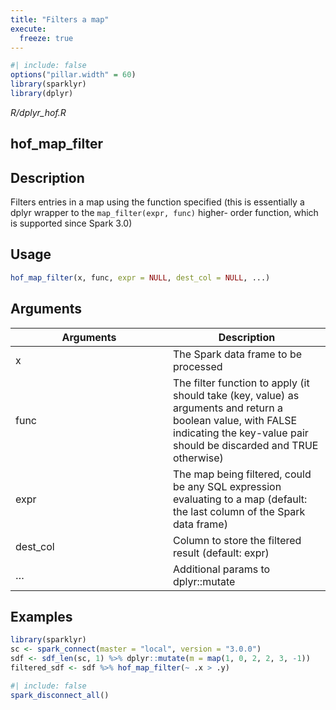 ```yaml
---
title: "Filters a map"
execute:
  freeze: true
---
```


```r
#| include: false
options("pillar.width" = 60)
library(sparklyr) 
library(dplyr)
```

*R/dplyr_hof.R*

## hof_map_filter

## Description
Filters entries in a map using the function specified (this is essentially a dplyr wrapper to the `map_filter(expr, func)` higher- order function, which is supported since Spark 3.0) 


## Usage
```r
hof_map_filter(x, func, expr = NULL, dest_col = NULL, ...) 
```

## Arguments
|Arguments|Description|
|---|---|
| x | The Spark data frame to be processed |
| func | The filter function to apply (it should take (key, value) as arguments and return a boolean value, with FALSE indicating the key-value pair should be discarded and TRUE otherwise) |
| expr | The map being filtered, could be any SQL expression evaluating to a map (default: the last column of the Spark data frame) |
| dest_col | Column to store the filtered result (default: expr) |
| ... | Additional params to dplyr::mutate |





## Examples
```r
library(sparklyr) 
sc <- spark_connect(master = "local", version = "3.0.0") 
sdf <- sdf_len(sc, 1) %>% dplyr::mutate(m = map(1, 0, 2, 2, 3, -1)) 
filtered_sdf <- sdf %>% hof_map_filter(~ .x > .y) 
```



```r
#| include: false
spark_disconnect_all()
```
